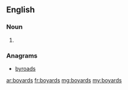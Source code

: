 ==English==

===Noun===
{{head|en|plural}}

# {{plural of|boyard|lang=en}}

===Anagrams===
* [[byroads#English|byroads]]

[[ar:boyards]]
[[fr:boyards]]
[[mg:boyards]]
[[my:boyards]]